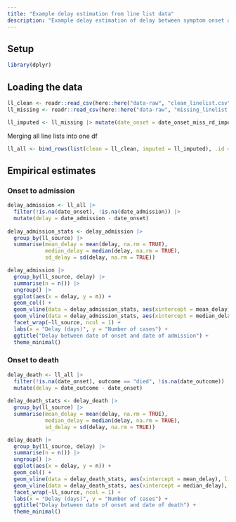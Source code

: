 ```yaml
---
title: "Example delay estimation from line list data"
description: "Example delay estimation of delay between symptom onset and hospital admission and death"
---
```


## Setup
```r
library(dplyr)
```

## Loading the data
```r
ll_clean <- readr::read_csv(here::here("data-raw", "clean_linelist.csv"))
ll_missing <- readr::read_csv(here::here("data-raw", "missing_linelist.csv"))
```

```r
ll_imputed <- ll_missing |> mutate(date_onset = date_onset_miss_rd_impute_50)
```

Merging all line lists into one df
```r
ll_all <- bind_rows(list(clean = ll_clean, imputed = ll_imputed), .id = "ll_source")
```

## Empirical estimates

### Onset to admission
```r
delay_admission <- ll_all |>
  filter(!is.na(date_onset), !is.na(date_admission)) |>
  mutate(delay = date_admission - date_onset)
  
delay_admission_stats <- delay_admission |>
  group_by(ll_source) |>
  summarise(mean_delay = mean(delay, na.rm = TRUE),
            median_delay = median(delay, na.rm = TRUE),
            sd_delay = sd(delay, na.rm = TRUE))

delay_admission |>
  group_by(ll_source, delay) |>
  summarise(n = n()) |>
  ungroup() |> 
  ggplot(aes(x = delay, y = n)) +
  geom_col() +
  geom_vline(data = delay_admission_stats, aes(xintercept = mean_delay), linetype = "dashed", color = "red") +
  geom_vline(data = delay_admission_stats, aes(xintercept = median_delay), linetype = "dashed", color = "blue") +
  facet_wrap(~ll_source, ncol = 1) +
  labs(x = "Delay (days)", y = "Number of cases") +
  ggtitle("Delay between date of onset and date of admission") +
  theme_minimal()
```
### Onset to death
```r
delay_death <- ll_all |>
  filter(!is.na(date_onset), outcome == "died", !is.na(date_outcome)) |>
  mutate(delay = date_outcome - date_onset)
  
delay_death_stats <- delay_death |>
  group_by(ll_source) |>
  summarise(mean_delay = mean(delay, na.rm = TRUE),
            median_delay = median(delay, na.rm = TRUE),
            sd_delay = sd(delay, na.rm = TRUE))

delay_death |>
  group_by(ll_source, delay) |>
  summarise(n = n()) |>
  ungroup() |> 
  ggplot(aes(x = delay, y = n)) +
  geom_col() +
  geom_vline(data = delay_death_stats, aes(xintercept = mean_delay), linetype = "dashed", color = "red") +
  geom_vline(data = delay_death_stats, aes(xintercept = median_delay), linetype = "dashed", color = "blue") +
  facet_wrap(~ll_source, ncol = 1) +
  labs(x = "Delay (days)", y = "Number of cases") +
  ggtitle("Delay between date of onset and date of death") +
  theme_minimal()
```

